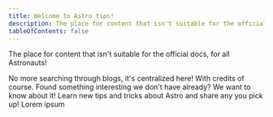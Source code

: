 ```yaml
---
title: Welcome to Astro tips!
description: The place for content that isn't suitable for the official docs, for all Astronauts!
tableOfContents: false
---
```



The place for content that isn't suitable for the official docs, for all Astronauts!

<CardGrid>
	<Card title="Find community resources" icon="magnifier">
		No more searching through blogs, it's centralized here! With credits of course.
	</Card>
	<Card title="Add your own content" icon="pencil">
		Found something interesting we don't have already? We want to know about it!
	</Card>
	<Card title="Share and learn from others" icon="open-book">
		Learn new tips and tricks about Astro and share any you pick up!
	</Card>
	<Card title="Help people discover gems" icon="information">
		Lorem ipsum
	</Card>
</CardGrid>
